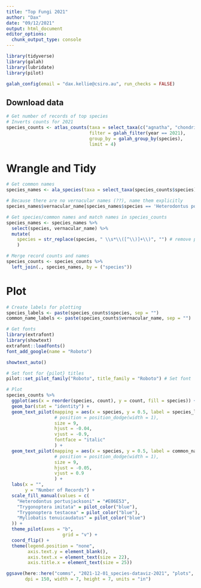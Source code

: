 ```yaml
---
title: "Top Fungi 2021"
author: "Dax"
date: "09/12/2021"
output: html_document
editor_options: 
  chunk_output_type: console
---
```


```r
library(tidyverse)
library(galah)
library(lubridate)
library(pilot)
```


```r
galah_config(email = "dax.kellie@csiro.au", run_checks = FALSE)
```

## Download data

```r
# Get number of records of top species
# Inverts counts for 2021
species_counts <- atlas_counts(taxa = select_taxa(c("agnatha", "chondrichthyes", "Osteichthyes")),
                               filter = galah_filter(year == 2021),
                               group_by = galah_group_by(species),
                               limit = 4)
```


# Wrangle and Tidy

```r
# Get common names
species_names <- ala_species(taxa = select_taxa(species_counts$species))

# Because there are no vernacular names (??), name them explicitly
species_names$vernacular_name[species_names$species == 'Heterodontus portusjacksoni'] <- 'Port Jackson Shark'

# Get species/common names and match names in species_counts
species_names <- species_names %>%
  select(species, vernacular_name) %>%
  mutate(
    species = str_replace(species, " \\s*\\([^\\)]+\\)", "") # remove parentheses and words between
    )

# Merge record counts and names
species_counts <- species_counts %>% 
  left_join(., species_names, by = ("species"))
```

# Plot

```r
# Create labels for plotting
species_labels <- paste(species_counts$species, sep = "")
common_name_labels <- paste(species_counts$vernacular_name, sep = "")

# Get fonts
library(extrafont)
library(showtext)
extrafont::loadfonts()
font_add_google(name = "Roboto")

showtext_auto()

# Set font for {pilot} titles
pilot::set_pilot_family("Roboto", title_family = "Roboto") # Set font
```


```r
# Plot
species_counts %>%
  ggplot(aes(x = reorder(species, count), y = count, fill = species)) + 
  geom_bar(stat = "identity") + 
  geom_text_pilot(mapping = aes(x = species, y = 0.5, label = species_labels),
                  # position = position_dodge(width = 1),
                  size = 9,
                  hjust = -0.04,
                  vjust = -0.9,
                  fontface = "italic"
                  ) +
  geom_text_pilot(mapping = aes(x = species, y = 0.5, label = common_name_labels),
                  # position = position_dodge(width = 1),
                  size = 9,
                  hjust = -0.05,
                  vjust = 0.9
                  ) +
  labs(x = "",
       y = "Number of Records") +
  scale_fill_manual(values = c(
    "Heterodontus portusjacksoni" = "#E06E53",
    "Trygonoptera imitata" = pilot_color("blue"),
    "Trygonoptera testacea" = pilot_color("blue"),
    "Myliobatis tenuicaudatus" = pilot_color("blue")
  )) + 
  theme_pilot(axes = "b",
                     grid = "v") + 
  coord_flip() + 
  theme(legend.position = "none",
        axis.text.y = element_blank(),
        axis.text.x = element_text(size = 22),
        axis.title.x = element_text(size = 25))
```


```r
ggsave(here::here("comms", "2021-12-01_species-dataviz-2021", "plots", "top-fish-2021.png"),
       dpi = 150, width = 7, height = 7, units = "in")
```
